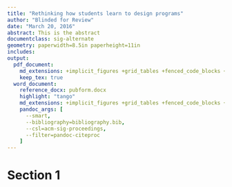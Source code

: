 ```yaml
---
title: "Rethinking how students learn to design programs"
author: "Blinded for Review"
date: "March 20, 2016"
abstract: This is the abstract
documentclass: sig-alternate
geometry: paperwidth=8.5in paperheight=11in
includes:
output:
  pdf_document:
    md_extensions: +implicit_figures +grid_tables +fenced_code_blocks +fenced_code_attributes +raw_tex
    keep_tex: true
  word_document:
    reference_docx: pubform.docx
    highlight: "tango"
    md_extensions: +implicit_figures +grid_tables +fenced_code_blocks +fenced_code_attributes
    pandoc_args: [
      --smart,
      --bibliography=bibliography.bib,
      --csl=acm-sig-proceedings,
      --filter=pandoc-citeproc
    ]
---
```


# Section 1


